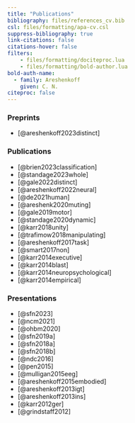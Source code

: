 ```yaml
---
title: "Publications"
bibliography: files/references_cv.bib
csl: files/formatting/apa-cv.csl
suppress-bibliography: true
link-citations: false
citations-hover: false
filters: 
    - files/formatting/dociteproc.lua
    - files/formatting/bold-author.lua
bold-auth-name:
  - family: Areshenkoff
    given: C. N.
citeproc: false
---
```


### Preprints

-   [@areshenkoff2023distinct]

### Publications

-   [@brien2023classification]
-   [@standage2023whole]
-   [@gale2022distinct]
-   [@areshenkoff2022neural]
-   [@de2021human]
-   [@areshenk2020muting]
-   [@gale2019motor]
-   [@standage2020dynamic]
-   [@karr2018unity]
-   [@trafimow2018manipulating]
-   [@areshenkoff2017task]
-   [@smart2017non]
-   [@karr2014executive]
-   [@karr2014blast]
-   [@karr2014neuropsychological]
-   [@karr2014empirical]

### Presentations

-   [@sfn2023]
-   [@ncm2021]
-   [@ohbm2020]
-   [@sfn2019a]
-   [@sfn2018a]
-   [@sfn2018b]
-   [@ndc2016]
-   [@pen2015]
-   [@mulligan2015eeg]
-   [@areshenkoff2015embodied]
-   [@areshenkoff2013igt]
-   [@areshenkoff2013ins]
-   [@karr2012ger]
-   [@grindstaff2012]
